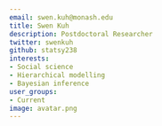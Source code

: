 ```yaml
---
email: swen.kuh@monash.edu
title: Swen Kuh
description: Postdoctoral Researcher
twitter: swenkuh
github: statsy238
interests:
- Social science
- Hierarchical modelling
- Bayesian inference
user_groups:
- Current
image: avatar.png
---
```

